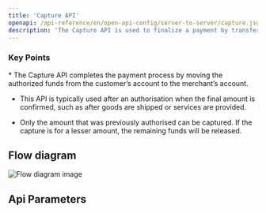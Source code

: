 ```yaml
---
title: 'Capture API'
openapi: /api-reference/en/open-api-config/server-to-server/capture.json POST /api/v1/server-to-server-interface/capture
description: 'The Capture API is used to finalize a payment by transferring the funds that were previously authorised via the Authorsation API.'
---
```


### Key Points

<Info>
  * The Capture API completes the payment process by moving the authorized funds from the customer’s account to the merchant’s account.

  * This API is typically used after an authorisation when the final amount is confirmed, such as after goods are shipped or services are provided.

  * Only the amount that was previously authorised can be captured. If the capture is for a lesser amount, the remaining funds will be released.
</Info>

## Flow diagram

![Flow diagram image](/images/timeline-diagram/flows-API-capture.svg)

## Api Parameters